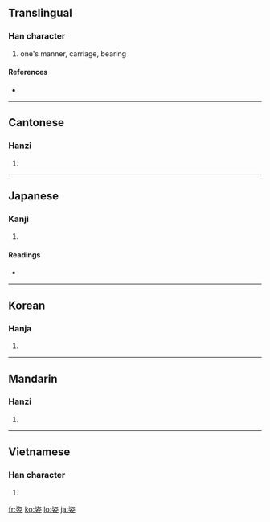 ==Translingual==

===Han character===
{{Han char|rn=38|rad=女|as=06|sn=9|four=3740<sub>4</sub>|canj=戈人女 (IOV), 一人女 (MOV)|ids=⿱[[次]][[女]]}}

# one's manner, carriage, bearing

====References====
* {{Han ref|kx=0261.220|dkj=06257|dj=0527.250|hdz=21047.060|uh=59FF|ud=23039|bh=ABBA|bd=43962}}

----

==Cantonese==

===Hanzi===
{{yue-hanzi|jyut=|y=ji1}}

# {{defn|Cantonese|sort=女06}}

----

==Japanese==

===Kanji===
{{ja-kanji|grade=6|rs=女06}}

# {{defn|Japanese|sort=女06}}

====Readings====
* {{ja-readings|on=[[し]] (shi)|kun=[[すがた]] (sugata)}}

----

==Korean==

===Hanja===
{{ko-hanja|hangeul=자|rv=ja|mr=cha}}

# {{defn|Korean|sort=女06}}

----

==Mandarin==

===Hanzi===
{{cmn-hanzi|pin=[[zī]] ([[zi1]])|wg=tzu<sup>1</sup>}}

# {{defn|Mandarin|sort=女06}}

----

==Vietnamese==

===Han character===
{{vi-hantu|[[tư]]|rs=女06}}

# {{defn|Vietnamese|sort=女06}}

[[fr:姿]]
[[ko:姿]]
[[lo:姿]]
[[ja:姿]]